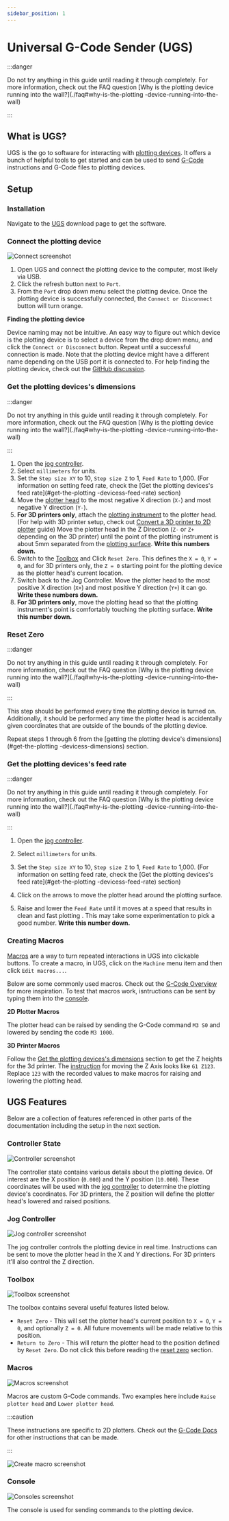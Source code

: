 ```yaml
---
sidebar_position: 1
---
```


# Universal G-Code Sender (UGS)

:::danger

Do not try anything in this guide until reading it through completely. For more information, check out the FAQ question [Why is the plotting device running into the wall?](./faq#why-is-the-plotting -device-running-into-the-wall)

:::

## What is UGS?

UGS is the go to software for interacting with [plotting devices](./terminology#plotting-device). It offers a bunch of helpful tools to get started and can be used to send [G-Code](./gcode) instructions and G-Code files to plotting devices. 

## Setup

### Installation

Navigate to the [UGS](https://winder.github.io/ugs_website/download/) download page to get the software. 

### Connect the plotting device

![Connect screenshot](/img/ugs/connect.png)

1. Open UGS and connect the plotting device to the computer, most likely via USB.
2. Click the refresh button next to `Port`. 
3. From the `Port` drop down menu select the plotting device. Once the plotting device is successfully connected, the `Connect or Disconnect` button will turn orange. 

**Finding the plotting device**

Device naming may not be intuitive. An easy way to figure out which device is the plotting device is to select a device from the drop down menu, and click the `Connect or Disconnect` button. Repeat until a successful connection is made. Note that the plotting device might have a different name depending on the USB port it is connected to. For help finding the plotting device, check out the [GitHub discussion](https://github.com/TravisBumgarner/gcode2dplotterart/discussions/3).

### Get the plotting devices's dimensions

:::danger

Do not try anything in this guide until reading it through completely. For more information, check out the FAQ question [Why is the plotting device running into the wall?](./faq#why-is-the-plotting -device-running-into-the-wall)

:::

1. Open the [jog controller](#jog-controller). 
1. Select `millimeters` for units.
1. Set the `Step size XY` to 10, `Step size Z` to 1, `Feed Rate` to 1,000. (For information on setting feed rate, check the [Get the plotting devices's feed rate](#get-the-plotting -devicess-feed-rate) section)
1. Move the [plotter head](./terminology#plotter-head) to the most negative X direction (`X-`) and most negative Y direction (`Y-`). 
1. **For 3D printers only**, attach the [plotting instrument](./terminology#plotting-instrument) to the plotter head. (For help with 3D printer setup, check out [Convert a 3D printer to 2D plotter](convert-3d-to-2d) guide) Move the plotter head in the Z Direction (`Z-` or `Z+` depending on the 3D printer) until the point of the plotting instrument is about 5mm separated from the [plotting surface](./terminology#plotting-surface). **Write this numbers down.**
1. Switch to the [Toolbox](#toolbox) and Click `Reset Zero`. This defines the `X = 0`, `Y = 0`, and for 3D printers only, the `Z = 0` starting point for the plotting device as the plotter head's current location.
1. Switch back to the Jog Controller. Move the plotter head to the most positive X direction (`X+`) and most positive Y direction (`Y+`) it can go. **Write these numbers down.**
1. **For 3D printers only**, move the plotting head so that the plotting instrument's point is comfortably touching the plotting surface. **Write this number down.**

### Reset Zero

:::danger

Do not try anything in this guide until reading it through completely. For more information, check out the FAQ question [Why is the plotting device running into the wall?](./faq#why-is-the-plotting -device-running-into-the-wall)

:::

This step should be performed every time the plotting device is turned on. Additionally, it should be performed any time the plotter head is accidentally given coordinates that are outside of the bounds of the plotting device. 

Repeat steps 1 through 6 from the [getting the plotting device's dimensions](#get-the-plotting -devicess-dimensions) section.

### Get the plotting devices's feed rate

:::danger

Do not try anything in this guide until reading it through completely. For more information, check out the FAQ question [Why is the plotting device running into the wall?](./faq#why-is-the-plotting -device-running-into-the-wall)

:::

1. Open the [jog controller](#jog-controller). 
1. Select `millimeters` for units.
1. Set the `Step size XY` to 10, `Step size Z` to 1, `Feed Rate` to 1,000. (For information on setting feed rate, check the [Get the plotting devices's feed rate](#get-the-plotting -devicess-feed-rate) section)

7. Click on the arrows to move the plotter head around the plotting surface. 
8. Raise and lower the `Feed Rate` until it moves at a speed that results in clean and fast plotting . This may take some experimentation to pick a good number. **Write this number down.**

### Creating Macros

[Macros](#macros) are a way to turn repeated interactions in UGS into clickable buttons. To create a macro, in UGS, click on the `Machine` menu item and then click `Edit macros...`.

Below are some commonly used macros. Check out the [G-Code Overview](./gcode) for more inspiration. To test that macros work, isntructions can be sent by typing them into the [console](#console).

**2D Plotter Macros**

The plotter head can be raised by sending the G-Code command `M3 S0` and lowered by sending the code `M3 1000`.

**3D Printer Macros**

Follow the [Get the plotting devices's dimensions](#get-the-plotting-devicess-dimensions) section to get the Z heights for the 3d printer. The [instruction](./terminology#instruction) for moving the Z Axis looks like `G1 Z123`. Replace `123` with the recorded values to make macros for raising and lowering the plotting head.



## UGS Features

Below are a collection of features referenced in other parts of the documentation including the setup in the next section. 

### Controller State

![Controller screenshot](/img/ugs/controllerstate.png)

The controller state contains various details about the plotting device. Of interest are the X position (`0.000`) and the Y position (`10.000`). These coordinates will be used with the [jog controller](#jog-controller) to determine the plotting device's coordinates. For 3D printers, the Z position will define the plotter head's lowered and raised positions.

### Jog Controller

![Jog controller screenshot](/img/ugs/jogcontroller.png)

The jog controller controls the plotting device in real time. Instructions can be sent to move the plotter head in the X and Y directions. For 3D printers it'll also control the Z direction.

### Toolbox

![Toolbox screenshot](/img/ugs/toolbox.png)

The toolbox contains several useful features listed below.

- `Reset Zero` - This will set the plotter head's current position to `X = 0`, `Y = 0`, and optionally `Z = 0`. All future movements will be made relative to this position. 
- `Return to Zero` - This will return the plotter head to the position defined by `Reset Zero`. Do not click this before reading the [reset zero](#reset-zero) section.

### Macros

![Macros screenshot](/img/ugs/macros.png)

Macros are custom G-Code commands. Two examples here include `Raise plotter head` and `Lower plotter head`. 

:::caution

These instructions are specific to 2D plotters. Check out the [G-Code Docs](./gcode) for other instructions that can be made.

:::

![Create macro screenshot](/img/ugs/macro-create.png)

### Console

![Consoles screenshot](/img/ugs/console.png)

The console is used for sending commands to the plotting device.